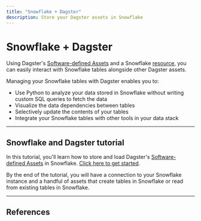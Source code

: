 ```yaml
---
title: "Snowflake + Dagster"
description: Store your Dagster assets in Snowflake
---
```


# Snowflake + Dagster

Using Dagster's [Software-defined Assets](/concepts/assets/software-defined-assets) and a Snowflake [resource](/concepts/resources), you can easily interact with Snowflake tables alongside other Dagster assets.

Managing your Snowflake tables with Dagster enables you to:

- Use Python to analyze your data stored in Snowflake without writing custom SQL queries to fetch the data
- Visualize the data dependencies between tables
- Selectively update the contents of your tables
- Integrate your Snowflake tables with other tools in your data stack

---

## Snowflake and Dagster tutorial

In this tutorial, you'll learn how to store and load Dagster's [Software-defined Assets](/concepts/assets/software-defined-assets) in Snowflake. [Click here to get started](/integrations/snowflake/using-snowflake-with-dagster).

By the end of the tutorial, you will have a connection to your Snowflake instance and a handful of assets that create tables in Snowflake or read from existing tables in Snowflake.

---

## References

<ArticleList>
  <ArticleListItem
    title="Additional Snowflake features"
    href="/integrations/snowflake/reference"
  ></ArticleListItem>
  <ArticleListItem
    title="Snowflake API reference"
    href="/\_apidocs/libraries/dagster-snowflake"
  ></ArticleListItem>
</ArticleList>
